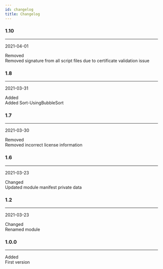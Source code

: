 ```yaml
---
id: changelog
title: Changelog
---
```



### 1.10
___
2021-04-01

<div class="container">
<div class="row">
<div class="col col--2"><span class="badge badge--warning">Removed</span></div>
<div class="col">Removed signature from all script files due to certificate validation issue</div>
</div>
</div>


### 1.8
___
2021-03-31

<div class="container">
<div class="row">
<div class="col col--2"><span class="badge badge--success">Added</span></div>
<div class="col">Added Sort-UsingBubbleSort</div>
</div>
</div>


### 1.7
___
2021-03-30

<div class="container">
<div class="row">
<div class="col col--2"><span class="badge badge--warning">Removed</span></div>
<div class="col">Removed incorrect license information</div>
</div>
</div>


### 1.6
___
2021-03-23

<div class="container">
<div class="row">
<div class="col col--2"><span class="badge badge--secondary">Changed</span></div>
<div class="col">Updated module manifest private data</div>
</div>
</div>


### 1.2
___
2021-03-23

<div class="container">
<div class="row">
<div class="col col--2"><span class="badge badge--secondary">Changed</span></div>
<div class="col">Renamed module</div>
</div>
</div>


### 1.0.0
___


<div class="container">
<div class="row">
<div class="col col--2"><span class="badge badge--success">Added</span></div>
<div class="col">First version</div>
</div>
</div>

